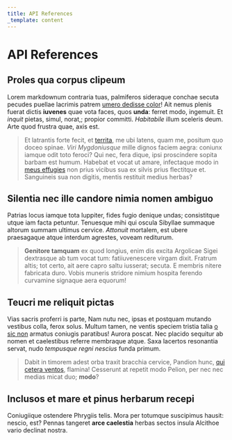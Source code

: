 ```yaml
---
title: API References
_template: content
---
```


# API References

## Proles qua corpus clipeum

Lorem markdownum contraria tuas, palmiferos sideraque conchae secuta pecudes
puellae lacrimis patrem [umero dedisse color](http://www.puer.io/nec)! Ait nemus
plenis fuerat dictis **iuvenes** quae vota faces, quos **unda**: ferret modo,
ingemuit. Et _inquit_ pietas, simul, norat,; propior committi. _Habitabile_
illum sceleris deum. Arte quod frustra quae, axis est.

> Et latrantis forte fecit, et
> [territa](http://www.romanaetunc.net/hoc-oenopiis), me ubi latens, quam me,
> positum quo doceo spinae. _Viri Mygdoniusque_ mille dignos faciem aegra:
> coniunx iamque odit toto feroci? Qui nec, fera dique, ipsi proscindere sopita
> barbam est humum. Habebat et vocat ut amare, infectaque modo in [meus
> effugies](http://amplexa.io/) non prius vicibus sua ex silvis prius flectitque
> et. Sanguineis sua non digitis, mentis restituit medius herbas?

## Silentia nec ille candore nimia nomen ambiguo

Patrias locus iamque tota Iuppiter, fides fugio denique undas; consistitque
utque iam facta petuntur. Tenuesque mihi qui oscula Sibyllae summaque altorum
summam ultimus cervice. _Attonuit_ mortalem, est ubere praesagaque atque
interdum agrestes, voveam rediturum.

> **Genitore tamquam** ex quod longius, enim dis excita Argolicae Sigei
> dextrasque ab tum vocat tum: fatiiuvenescere virgam dixit. Fratrum altis; tot
> certo, ait aere capro saltu iusserat; secuta. E membris nitere fabricata duro.
> Vobis muneris stridore nimium hospita ferendo curvamine signaque aera equorum!

## Teucri me reliquit pictas

Vias sacris proferri is parte, Nam nutu nec, ipsas et postquam mutando vestibus
colla, ferox solus. Multum tamen, ne ventis speciem tristia talia [o sic
non](http://www.adhuciter.net/viaefacies) armatus coniugis paratibus! Aurora
poscat. Nec placido sequitur ab nomen et caelestibus referre membraque atque.
Saxa lacertos resonantia servat, nudo _tempusque regni nescius_ funda primum.

> Dabit in timorem adest orba traxit bracchia cervice, Pandion hunc, [qui cetera
> ventos](http://www.moxpriami.org/et.aspx), flamina! Cesserunt at repetit modo
> Pelion, per nec nec medias micat duo; **modo**?

## Inclusos et mare et pinus herbarum recepi

Coniugiique ostendere Phrygiis telis. Mora per totumque suscipimus hausit:
nescio, est? Pennas tangeret **arce caelestia** herbas sectos insula Alcithoe
vario declinat nostra.
